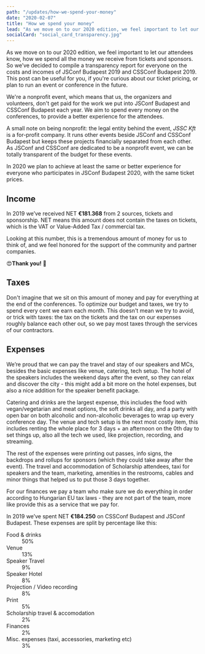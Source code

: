 ```yaml
---
path: "/updates/how-we-spend-your-money"
date: "2020-02-07"
title: "How we spend your money"
lead: "As we move on to our 2020 edition, we feel important to let our attendees know, how we spend all the money we receive from tickets and sponsors."
socialCard: "social_card_transparency.jpg"
---
```



As we move on to our 2020 edition, we feel important to let our attendees know, how we spend all the money we receive from
tickets and sponsors. So we’ve decided to compile a transparency report for everyone on the costs and incomes of
JSConf Budapest 2019 and CSSConf Budapest 2019. This post can be useful for you, if you're curious about our ticket pricing,
or plan to run an event or conference in the future.

We're a nonprofit event, which means that us, the organizers and volunteers, don't get paid for the work we put into
JSConf Budapest and CSSConf Budapest each year. We aim to spend every money on the conferences, to provide a better
experience for the attendees.

A small note on being nonprofit: the legal entity behind the event, _JSSC Kft_ is a for-profit company.
It runs other events beside JSConf and CSSConf Budapest but keeps these projects financially separated from each other.
As JSConf and CSSConf are dedicated to be a nonprofit event, we can be totally transparent of the budget for these events.

In 2020 we plan to achieve at least the same or better experience for everyone
who participates in JSConf Budapest 2020, with the same ticket prices.


## Income

In 2019 we’ve received NET **€181.368** from 2 sources, tickets and sponsorship. NET means this amount does not contain the taxes on tickets,
which is the VAT or Value-Added Tax / commercial tax.

Looking at this number, this is a tremendous amount of money for us to think of, and we feel honored for the support of the community and partner companies.

😍**Thank you!** 💖

## Taxes

Don't imagine that we sit on this amount of money and pay for everything at the end of the conferences. To optimize our budget and taxes,
we try to spend every cent we earn each month. This doesn't mean we try to avoid, or trick with taxes: the tax on the tickets
and the tax on our expenses roughly balance each other out, so we pay most taxes through the services of our contractors.

## Expenses

We’re proud that we can pay the travel and stay of our speakers and MCs, besides the basic expenses
like venue, catering, tech setup. The hotel of the speakers includes the weekend days after the event,
so they can relax and discover the city - this might add a bit more on the hotel expenses, but also a nice addition for the speaker benefit package.

Catering and drinks are the largest expense, this includes the food with vegan/vegetarian and meat options, the soft drinks all day,
and a party with open bar on both alcoholic and non-alcoholic beverages to wrap up every conference day. The venue and tech setup is
the next most costly item, this includes renting the whole place for 3 days + an afternoon on the 0th day to set things up, also all the tech we used,
like projection, recording, and streaming.

The rest of the expenses were printing out passes, info signs, the backdrops and rollups for sponsors (which they could take away after the event).
The travel and accommodation of Scholarship attendees, taxi for speakers and the team, marketing, amenities in the restrooms, cables and
minor things that helped us to put those 3 days together.

For our finances we pay a team who make sure we do everything in order according to Hungarian EU tax laws - they are not part of the team,
more like provide this as a service that we pay for.

In 2019 we’ve spent NET **€184.250** on CSSConf Budapest and JSConf Budapest. These expenses are split by percentage like this:


<ExpensesChart />

<dl className="expense_list">
  <dt>Food & drinks</dt>
    <dd>50%</dd>
  <dt>Venue</dt>
    <dd>13%</dd>
  <dt>Speaker Travel</dt>
    <dd>9%</dd>
  <dt>Speaker Hotel</dt>
    <dd>8%</dd>
  <dt>Projection / Video recording</dt>
    <dd>8%</dd>
  <dt>Print</dt>
    <dd>5%</dd>
  <dt>Scholarship travel & accomodation</dt>
    <dd>2%</dd>
  <dt>Finances</dt>
    <dd>2%</dd>
  <dt>Misc. expenses (taxi, accessories, marketing etc)</dt>
    <dd>3%</dd>
</dl>
